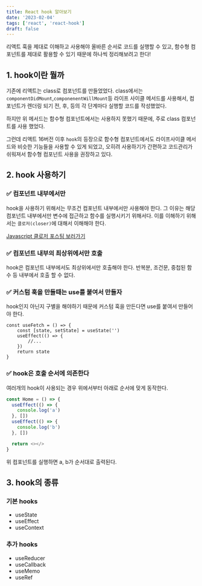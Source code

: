 ```yaml
---
title: React hook 알아보기
date: '2023-02-04'
tags: ['react', 'react-hook']
draft: false
---
```


리액트 훅을 제대로 이해하고 사용해야 올바른 순서로 코드를 실행할 수 있고,
함수형 컴포넌트를 제대로 활용할 수 있기 때문에 하나씩 정리해보려고 한다!

## 1. hook이란 뭘까

기존에 리액트는 class로 컴포넌트를 만들었었다. class에서는 `componentDidMount`,`componenentWillMount`등 라이프 사이클 메서드를 사용해서, 컴포넌트가 렌더링 되기 전, 후, 등의 각 단계마다 실행할 코드를 작성했었다.

하지만 위 메서드는 함수형 컴포넌트에서는 사용하지 못했기 때문에, 주로 class 컴포넌트를 사용 했었다.

그런데 리액트 16버전 이후 `hook`의 등장으로 함수형 컴포넌트에서도 라이프사이클 메서드와 비슷한 기능들을 사용할 수 있게 되었고, 오히려 사용하기가 간편하고 코드관리가 쉬워져서 함수형 컴포넌트 사용을 권장하고 있다.

## 2. hook 사용하기

### ✅ 컴포넌트 내부에서만

hook을 사용하기 위해서는 무조건 컴포넌트 내부에서만 사용해야 한다. 그 이유는 해당 컴포넌트 내부에서만 변수에 접근하고 함수를 실행시키기 위해서다.
이를 이해하기 위해서는 `클로저(closer)`에 대해서 이해해야 한다.

[Javascript 클로저 포스팅 보러가기](https://june-dev.vercel.app/blog/javascript/closure)

### ✅ 컴포넌트 내부의 최상위에서만 호출

hook은 컴포넌트 내부에서도 최상위에서만 호출해야 한다. 반복분, 조건문, 중첩된 함수 등 내부에서 호출 할 수 없다.

### ✅ 커스텀 훅을 만들때는 use를 붙여서 만들자

hook인지 아닌지 구별을 해야하기 때문에 커스텀 훅을 만든다면 use를 붙여서 만들어야 한다.

```javasscript
const useFetch = () => {
	const [state, setState] = useState('')
	useEffect(() => {
		//...
	})
	return state
}
```

### ✅ hook은 호출 순서에 의존한다

여러개의 hook이 사용되는 경우 위에서부터 아래로 순서에 맞게 동작한다.

```javascript
const Home = () => {
  useEffect(() => {
    console.log('a')
  }, [])
  useEffect(() => {
    console.log('b')
  }, [])

  return <></>
}
```

위 컴포넌트를 실행하면 a, b가 순서대로 출력된다.

## 3. hook의 종류

### 기본 hooks

- useState
- useEffect
- useContext

### 추가 hooks

- useReducer
- useCallback
- useMemo
- useRef
